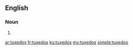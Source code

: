 ==English==

===Noun===
{{head|en|noun plural form}}

# {{plural of|tuxedo|lang=en}}

[[ar:tuxedos]]
[[fr:tuxedos]]
[[ku:tuxedos]]
[[my:tuxedos]]
[[simple:tuxedos]]